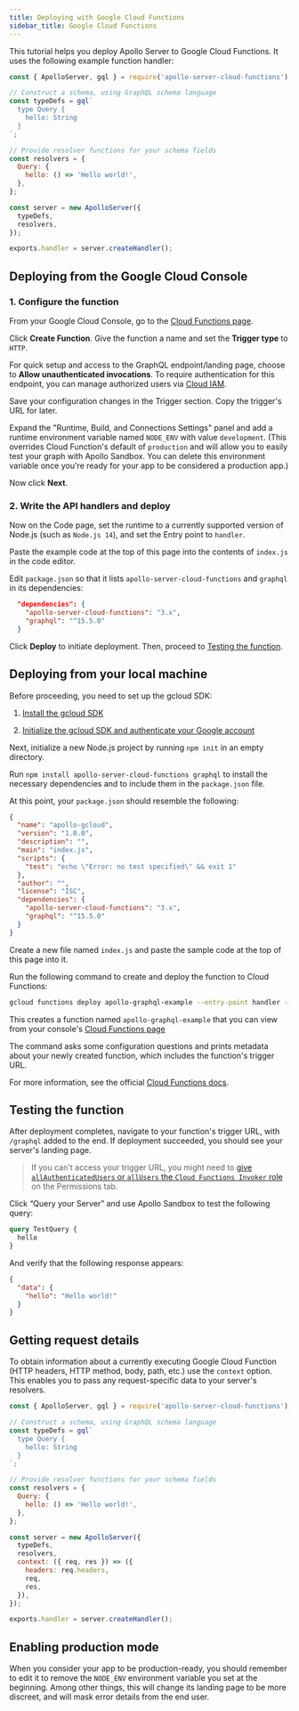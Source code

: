 ```yaml
---
title: Deploying with Google Cloud Functions
sidebar_title: Google Cloud Functions
---
```


This tutorial helps you deploy Apollo Server to Google Cloud Functions. It uses the following example function handler:

<ExpansionPanel title="Click to expand">

```javascript:title=index.js
const { ApolloServer, gql } = require('apollo-server-cloud-functions');

// Construct a schema, using GraphQL schema language
const typeDefs = gql`
  type Query {
    hello: String
  }
`;

// Provide resolver functions for your schema fields
const resolvers = {
  Query: {
    hello: () => 'Hello world!',
  },
};

const server = new ApolloServer({
  typeDefs,
  resolvers,
});

exports.handler = server.createHandler();
```

</ExpansionPanel>


## Deploying from the Google Cloud Console

### 1. Configure the function

From your Google Cloud Console, go to the [Cloud Functions page](https://console.cloud.google.com/functions/list).

Click **Create Function**. Give the function a name and set the **Trigger type** to `HTTP`.

For quick setup and access to the GraphQL endpoint/landing page, choose to **Allow unauthenticated invocations**. To require authentication for this endpoint, you can manage authorized users via [Cloud IAM](https://console.cloud.google.com/iam-admin/iam).

Save your configuration changes in the Trigger section. Copy the trigger's URL for later.

Expand the "Runtime, Build, and Connections Settings" panel and add a runtime environment variable named `NODE_ENV` with value `development`. (This overrides Cloud Function's default of `production` and will allow you to easily test your graph with Apollo Sandbox. You can delete this environment variable once you're ready for your app to be considered a production app.)

Now click **Next**.

### 2. Write the API handlers and deploy

Now on the Code page, set the runtime to a currently supported version of Node.js (such as `Node.js 14`), and set the Entry point to `handler`.

Paste the example code at the top of this page into the contents of `index.js` in the code editor.

Edit `package.json` so that it lists `apollo-server-cloud-functions` and `graphql` in its dependencies:

```json:title=package.json
  "dependencies": {
    "apollo-server-cloud-functions": "3.x",
    "graphql": "^15.5.0"
  }
```

Click **Deploy** to initiate deployment. Then, proceed to [Testing the function](#testing-the-function).


## Deploying from your local machine

Before proceeding, you need to set up the gcloud SDK:

1. [Install the gcloud SDK](https://cloud.google.com/sdk/docs/install)

2. [Initialize the gcloud SDK and authenticate your Google account](https://cloud.google.com/sdk/docs/initializing)

Next, initialize a new Node.js project by running `npm init` in an empty directory.

Run `npm install apollo-server-cloud-functions graphql` to install the necessary dependencies and to include them in the `package.json` file.

At this point, your `package.json` should resemble the following:

```json
{
  "name": "apollo-gcloud",
  "version": "1.0.0",
  "description": "",
  "main": "index.js",
  "scripts": {
    "test": "echo \"Error: no test specified\" && exit 1"
  },
  "author": "",
  "license": "ISC",
  "dependencies": {
    "apollo-server-cloud-functions": "3.x",
    "graphql": "^15.5.0"
  }
}
```

Create a new file named `index.js` and paste the sample code at the top of this page into it.

Run the following command to create and deploy the function to Cloud Functions:

```bash
gcloud functions deploy apollo-graphql-example --entry-point handler --runtime nodejs14 --trigger-http
```

This creates a function named `apollo-graphql-example` that you can view from your console's [Cloud Functions page](https://console.cloud.google.com/functions/list)

The command asks some configuration questions and prints metadata about your newly created function, which includes the function's trigger URL.

For more information, see the official [Cloud Functions docs](https://cloud.google.com/functions/docs/deploying/filesystem).

## Testing the function

After deployment completes, navigate to your function's trigger URL, with `/graphql` added to the end. If deployment succeeded, you should see your server's landing page.

> If you can't access your trigger URL, you might need to [give `allAuthenticatedUsers` or `allUsers` the `Cloud Functions Invoker` role](https://cloud.google.com/iam/docs/overview#all-authenticated-users) on the Permissions tab.

Click <q>Query your Server</q> and use Apollo Sandbox to test the following query:

```graphql
query TestQuery {
  hello
}
```

And verify that the following response appears:

```json
{
  "data": {
    "hello": "Hello world!"
  }
}
```

## Getting request details

To obtain information about a currently executing Google Cloud Function (HTTP headers, HTTP method, body, path, etc.) use the `context` option. This enables you to pass any request-specific data to your server's resolvers.

```javascript
const { ApolloServer, gql } = require('apollo-server-cloud-functions');

// Construct a schema, using GraphQL schema language
const typeDefs = gql`
  type Query {
    hello: String
  }
`;

// Provide resolver functions for your schema fields
const resolvers = {
  Query: {
    hello: () => 'Hello world!',
  },
};

const server = new ApolloServer({
  typeDefs,
  resolvers,
  context: ({ req, res }) => ({
    headers: req.headers,
    req,
    res,
  }),
});

exports.handler = server.createHandler();
```

## Enabling production mode

When you consider your app to be production-ready, you should remember to edit it to remove the `NODE_ENV` environment variable you set at the beginning. Among other things, this will change its landing page to be more discreet, and will mask error details from the end user.
